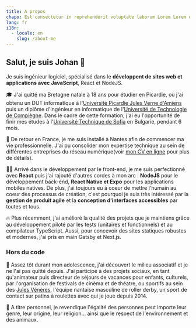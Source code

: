 ```yaml
---
title: A propos
chapo: Est consectetur in reprehenderit voluptate laborum Lorem Lorem occaecat.
lang: fr
i18n:
  - locale: en
    slug: /about-me
---
```


## Salut, je suis Johan 👋

Je suis ingénieur logiciel, spécialisé dans le **développent de sites web et applications avec JavaScript**, React et NodeJS.

🎓 J'ai quitté ma Bretagne natale à 18 ans pour étudier en Picardie, où j'ai obtenu un DUT informatique à l'[Université Picardie Jules Verne d'Amiens](https://www.iut-amiens.fr/) puis un diplôme d'ingénieur en informatique de l'[Université de Technologie de Compiègne](https://www.utc.fr/). Dans le cadre de cette formation, j'ai eu l'opportunité de finir mes études à l'[Université Technique de Sofia](http://www.fuf.bg/fr) en Bulgarie, pendant 6 mois.

🐘 De retour en France, je me suis installé à Nantes afin de commencer ma vie professionnelle. J'ai pu consolider mon expertise technique au sein de différentes entreprises du réseau numérique(voir [mon CV en ligne](https://www.doyoubuzz.com/johan-soulet) pour plus de détails).

👨‍💻 Arrivé dans le développement par le front-end, je me suis perfectionné avec **React** puis j'ai rajouté d'autres cordes à mon arc : **NodeJS** pour le développement back-end, **React Native et Expo** pour les applications mobiles natives. De plus, j'ai toujours eu à coeur de mettre l'humain au coeur des processus de création, c'est pourquoi je suis très intéressé par la **gestion de produit agile** et la **conception d'interfaces accessibles** par toutes et tous.

🔥 Plus récemment, j'ai amélioré la qualité des projets que je maintiens grâce au développement piloté par les tests (unitaires et fonctionnels) et au compilateur TypeScript. Aussi, pour concevoir des sites statiques robustes et modernes, j'ai pris en main Gatsby et Next.js.

### Hors du code

🤝 Assez tôt durant mon adolescence, j'ai découvert le milieu associatif et je ne l'ai pas quitté depuis. J'ai participé à des projets sociaux, en tant qu'animateur puis directeur de séjours de vacances pour enfants, culturels, par l'organisation de festivals de cinéma et de théatre, ou sportifs au sein des [Jules Vénères](https://www.facebook.com/lesjulesveneres/), l'équipe nantaise masculine de roller derby, un sport de contact sur patins à roulettes avec qui je joue depuis 2014.

🌱 A titre personnel, je revendique l'égalité des personnes peut importe leur genre, leur origine, leur religion... ainsi que le respect de l'environnement et des animaux.
